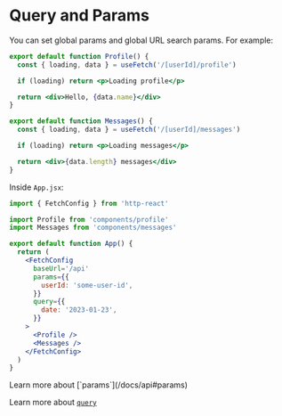 
# Query and Params

You can set global params and global URL search params. For example:

```jsx filename="components/profile.jsx"
export default function Profile() {
  const { loading, data } = useFetch('/[userId]/profile')

  if (loading) return <p>Loading profile</p>

  return <div>Hello, {data.name}</div>
}
```

```jsx filename="components/messages.jsx"
export default function Messages() {
  const { loading, data } = useFetch('/[userId]/messages')

  if (loading) return <p>Loading messages</p>

  return <div>{data.length} messages</div>
}
```

Inside `App.jsx`:

```jsx filename="App.jsx"
import { FetchConfig } from 'http-react'

import Profile from 'components/profile'
import Messages from 'components/messages'

export default function App() {
  return (
    <FetchConfig
      baseUrl='/api'
      params={{
        userId: 'some-user-id',
      }}
      query={{
        date: '2023-01-23',
      }}
    >
      <Profile />
      <Messages />
    </FetchConfig>
  )
}
```

<Callout type="info">
Learn more about [`params`](/docs/api#params)

Learn more about [`query`](/docs/api#query)

</Callout>
